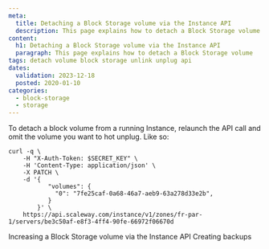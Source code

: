 ```yaml
---
meta:
  title: Detaching a Block Storage volume via the Instance API
  description: This page explains how to detach a Block Storage volume using the API.
content:
  h1: Detaching a Block Storage volume via the Instance API
  paragraph: This page explains how to detach a Block Storage volume
tags: detach volume block storage unlink unplug api
dates:
  validation: 2023-12-18
  posted: 2020-01-10
categories:
  - block-storage
  - storage
---
```


<Macro id="iam-requirements" />

To detach a block volume from a running Instance, relaunch the API call and omit the volume you want to hot unplug. Like so:

```
curl -q \
	-H "X-Auth-Token: $SECRET_KEY" \
	-H 'Content-Type: application/json' \
	-X PATCH \
	-d '{
	       "volumes": {
	         "0": "7fe25caf-0a68-46a7-aeb9-63a278d33e2b",
	       }
	    }' \
	https://api.scaleway.com/instance/v1/zones/fr-par-1/servers/be3c50af-e8f3-4ff4-90fe-66972f06670d
```


<Navigation title="See also">
  <PreviousButton to="/compute/instances/api-cli/increasing-volume-size/">Increasing a Block Storage volume via the Instance API</PreviousButton>
  <NextButton to="/compute/instances/api-cli/creating-backups/">Creating backups</NextButton>
</Navigation>
